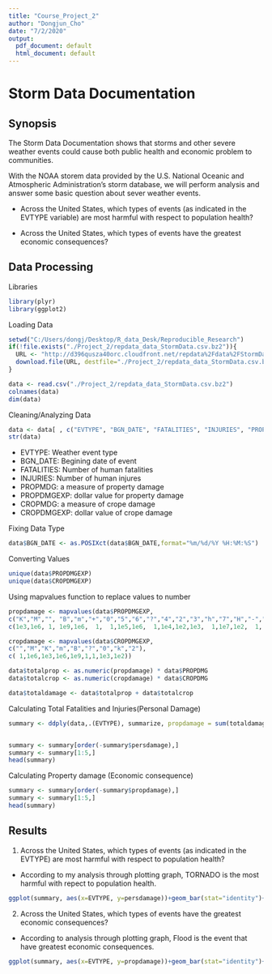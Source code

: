---
title: "Course_Project_2"
author: "Dongjun_Cho"
date: "7/2/2020"
output:
  pdf_document: default
  html_document: default
---
# Storm Data Documentation

## Synopsis
The Storm Data Documentation shows that storms and other severe weather events could cause both public health and economic problem to communities.

With the NOAA storem data provided by the U.S. National Oceanic and Atmospheric Administration’s storm database, we will perform analysis and answer some basic question about sever weather events. 

- Across the United States, which types of events (as indicated in the EVTYPE variable) are most harmful with respect to population health?

- Across the United States, which types of events have the greatest economic consequences?

## Data Processing

Libraries
```{r}
library(plyr)
library(ggplot2)
```

Loading Data
```{r}
setwd("C:/Users/dongj/Desktop/R_data_Desk/Reproducible_Research")
if(!file.exists("./Project_2/repdata_data_StormData.csv.bz2")){
  URL <- "http://d396qusza40orc.cloudfront.net/repdata%2Fdata%2FStormData.csv.bz2"
  download.file(URL, destfile="./Project_2/repdata_data_StormData.csv.bz2")
}

data <- read.csv("./Project_2/repdata_data_StormData.csv.bz2")
colnames(data)
dim(data)
```


Cleaning/Analyzing Data
```{r}
data <- data[ , c("EVTYPE", "BGN_DATE", "FATALITIES", "INJURIES", "PROPDMG", "PROPDMGEXP", "CROPDMG", "CROPDMGEXP")]
str(data)
```

- EVTYPE: Weather event type
- BGN_DATE: Begining date of event
- FATALITIES: Number of human fatalities
- INJURIES: Number of human injures
- PROPMDG: a measure of property damage
- PROPDMGEXP: dollar value for property damage
- CROPMDG: a measure of crope damage
- CROPDMGEXP: dollar value of crope damage


Fixing Data Type 

```{r}
data$BGN_DATE <- as.POSIXct(data$BGN_DATE,format="%m/%d/%Y %H:%M:%S")

```


Converting Values
```{r}
unique(data$PROPDMGEXP)
unique(data$CROPDMGEXP)
```

Using mapvalues function to replace values to number
```{r}
propdamage <- mapvalues(data$PROPDMGEXP,
c("K","M","", "B","m","+","0","5","6","?","4","2","3","h","7","H","-","1","8"), 
c(1e3,1e6, 1, 1e9,1e6,  1,  1,1e5,1e6,  1,1e4,1e2,1e3,  1,1e7,1e2,  1, 10,1e8))

cropdamage <- mapvalues(data$CROPDMGEXP,
c("","M","K","m","B","?","0","k","2"),
c( 1,1e6,1e3,1e6,1e9,1,1,1e3,1e2))

data$totalprop <- as.numeric(propdamage) * data$PROPDMG
data$totalcrop <- as.numeric(cropdamage) * data$CROPDMG

data$totaldamage <- data$totalprop + data$totalcrop

```

Calculating Total Fatalities and Injuries(Personal Damage)
```{r}
summary <- ddply(data,.(EVTYPE), summarize, propdamage = sum(totaldamage), injuries= sum(INJURIES), fatalities = sum(FATALITIES), persdamage = sum(INJURIES)+sum(FATALITIES))


summary <- summary[order(-summary$persdamage),]
summary <- summary[1:5,]
head(summary)

```

Calculating Property damage (Economic consequence)
```{r}
summary <- summary[order(-summary$propdamage),]
summary <- summary[1:5,]
head(summary)

```


## Results

1. Across the United States, which types of events (as indicated in the EVTYPE) are most harmful with respect to population health?

- According to my analysis through plotting graph, TORNADO is the most harmful with repect to population health.

```{r}
ggplot(summary, aes(x=EVTYPE, y=persdamage))+geom_bar(stat="identity")+labs(x="Event Type", y="Personal Damage")
```


2. Across the United States, which types of events have the greatest economic consequences?

- According to analysis through plotting graph, Flood is the event that have greatest economic consequences.

```{r}
ggplot(summary, aes(x=EVTYPE, y=propdamage))+geom_bar(stat="identity")+labs(x="Event Type", y="Property Damage")

```
